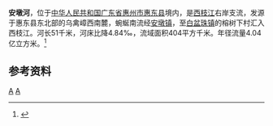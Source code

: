 {{Infobox River
  | river_name      = 安墩河
  | image_name      =
  | image_size      = 
  | caption         = 
  | origin          = [[广东省|广东省]][[惠东县|惠东县]]乌禽嶂西南麓
  | mouth           = 广东省惠东县[[白盆珠镇|白盆珠镇]]榕树下[[西枝江|西枝江]]{{coord|23|04|40|N|114|59|07|E}}
  | basin_countries = 广东省惠东县
  | length          = 51 km
  | elevation       = 
  | mouth_elevation = 
  | discharge       = 13.19 m<sup>3</sup>/s
  | watershed       = 404 km<sup>2</sup>
}}
'''安墩河'''，位于[[中华人民共和国|中华人民共和国]][[广东省|广东省]][[惠州市|惠州市]][[惠东县|惠东县]]境内，是[[西枝江|西枝江]]右岸支流，发源于惠东县东北部的乌禽嶂西南麓，蜿蜒南流经[[安墩镇|安墩镇]]，至[[白盆珠镇|白盆珠镇]]的榕树下村汇入西枝江。河长51千米，河床比降4.84‰，流域面积404平方千米。年径流量4.04亿立方米。<ref name="中国河湖大典">{{cite book zh |author=《[[中国河湖大典|中国河湖大典]]》编纂委员会 |title=《中国河湖大典·珠江卷》 |format=M |edition=1 |location=北京 |publisher=中国水利水电出版社 |date=2013年1月 |pages=273页 |id= ISBN 978-7-5170-0561-2}}</ref>

==参考资料==
{{reflist}}

[[Category:东江水系|A]]
[[Category:广东河流|A]]